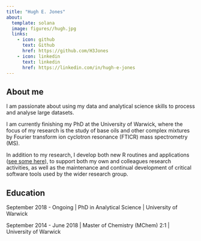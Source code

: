 ```yaml
---
title: "Hugh E. Jones"
about:
  template: solana
  image: figures//hugh.jpg
  links:
    - icon: github
      text: Github
      href: https://github.com/H3Jones
    - icon: linkedin
      text: linkedin
      href: https://linkedin.com/in/hugh-e-jones
---
```


## About me

I am passionate about using my data and analytical science skills
to process and analyse large datasets.

I am currently finishing my PhD at the
University of Warwick, where the focus of my research is the study of base oils
and other complex mixtures by Fourier transform ion cyclotron resonance (FTICR)
mass spectrometry (MS).

In addition to my research, I develop both new R
routines and applications ([see some here](projects.qmd)), to support both my own and colleagues research
activities, as well as the maintenance and continual development of critical
software tools used by the wider research group.

## Education

September 2018 - Ongoing | PhD in Analytical Science | University of Warwick

September 2014 - June 2018 | Master of Chemistry (MChem) 2:1 | University of Warwick